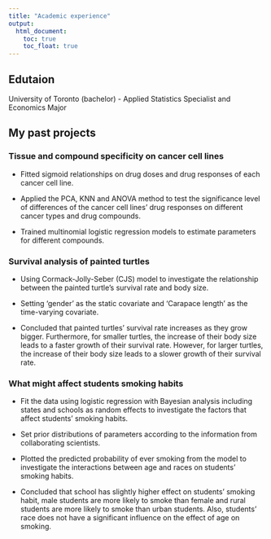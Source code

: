 ```yaml
---
title: "Academic experience"
output: 
  html_document:
    toc: true
    toc_float: true
---
```

## Edutaion

University of Toronto (bachelor) - Applied Statistics Specialist and Economics Major

## My past projects 

### Tissue and compound specificity on cancer cell lines	  
* Fitted sigmoid relationships on drug doses and drug responses of each cancer cell line.

* Applied the PCA, KNN and ANOVA method to test the significance level of differences of the cancer cell lines’ drug responses on different cancer types and drug compounds.  


* Trained multinomial logistic regression models to estimate parameters for different compounds.  

### Survival analysis of painted turtles	

* Using Cormack-Jolly-Seber (CJS) model to investigate the relationship between the painted turtle’s survival rate and body size.

* Setting ‘gender’ as the static covariate and ‘Carapace length’ as the time-varying covariate.

* Concluded that painted turtles’ survival rate increases as they grow bigger. Furthermore, for smaller turtles, the increase of their body size leads to a faster growth of their survival rate. However, for larger turtles, the increase of their body size leads to a slower growth of their survival rate.

###  What might affect students smoking habits

* Fit the data using logistic regression with Bayesian analysis including states and schools as random effects to investigate the factors that affect students’ smoking habits.

* Set prior distributions of parameters according to the information from collaborating scientists.

* Plotted the predicted probability of ever smoking from the model to investigate the interactions between age and races on students’ smoking habits.

* Concluded that school has slightly higher effect on students’ smoking habit, male students are more likely to smoke than female and rural students are more likely to smoke than urban students. Also, students’ race does not have a significant influence on the effect of age on smoking. 














